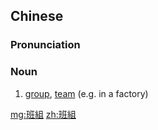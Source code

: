 {{also|班组}}
==Chinese==
{{zh-forms|s=班组}}

===Pronunciation===
{{zh-pron
|m=bānzǔ
|c=baan1 zou2
|cat=n
}}

===Noun===
{{zh-noun}}

# [[group]], [[team]] (e.g. in a factory)

[[mg:班組]]
[[zh:班組]]